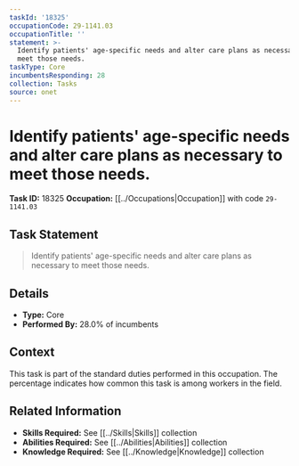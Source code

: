 ```yaml
---
taskId: '18325'
occupationCode: 29-1141.03
occupationTitle: ''
statement: >-
  Identify patients' age-specific needs and alter care plans as necessary to
  meet those needs.
taskType: Core
incumbentsResponding: 28
collection: Tasks
source: onet
---
```

# Identify patients' age-specific needs and alter care plans as necessary to meet those needs.

**Task ID:** 18325
**Occupation:** [[../Occupations|Occupation]] with code `29-1141.03`

## Task Statement

> Identify patients' age-specific needs and alter care plans as necessary to meet those needs.

## Details

- **Type:** Core
- **Performed By:** 28.0% of incumbents

## Context

This task is part of the standard duties performed in this occupation. The percentage indicates how common this task is among workers in the field.

## Related Information

- **Skills Required:** See [[../Skills|Skills]] collection
- **Abilities Required:** See [[../Abilities|Abilities]] collection
- **Knowledge Required:** See [[../Knowledge|Knowledge]] collection
